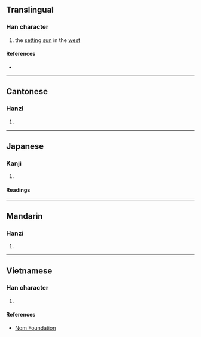 {{character info/new}}
==Translingual==

===Han character===
{{Han char|rn=72|rad=日|as=05|sn=9|four=65030|canj=AHQO|ids=⿰日失}}

# the [[set]]ting [[sun]] in the [[west]]

====References====
* {{Han ref|kx=0494.050|dkj=13864|dj=0858.110|hdz=21502.010|uh=6633|ud=26163|bh=CEF2|bd=52978}}

----

==Cantonese==

===Hanzi===
{{yue-hanzi|jyut=dit6|y=dit6}}

# {{rfdef|yue|sort=日05}}

----

==Japanese==

===Kanji===
{{ja-kanji|grade=|rs=日05}}

# {{rfdef|ja|sort=日05}}

====Readings====
{{ja-readings
|goon=でち
|kanon=てつ
|kun=かたむ-く}}

----

==Mandarin==

===Hanzi===
{{cmn-hanzi|pin=[[dié]] ([[die2]])|wg=tieh<sup>2</sup>}}

# {{rfdef|cmn|sort=日05}}

----

==Vietnamese==

===Han character===
{{vi-hantu|rs=日05|điệt}}

# {{rfdef|vi|sort=日05}}

====References====
* [http://nomfoundation.org/common/nom_details.php?codepoint=6633 Nom Foundation]